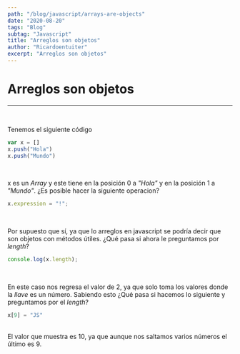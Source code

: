 ```yaml
---
path: "/blog/javascript/arrays-are-objects"
date: "2020-08-20"
tags: "Blog"
subtag: "Javascript"
title: "Arreglos son objetos"
author: "Ricardoentuiter"
excerpt: "Arreglos son objetos"
---
```


# Arreglos son objetos

---
<br/>

Tenemos el siguiente código

```javascript
var x = []
x.push("Hola")
x.push("Mundo")
```
<br/>

x es un *Array* y este tiene en la posición 0 a *"Hola"* y en la posición 1 a *"Mundo"*. ¿Es posible hacer la siguiente operacion?

```javascript
x.expression = "!";
```
<br/>

Por supuesto que sí, ya que lo arreglos en javascript se podría decir que son objetos con métodos útiles. ¿Qué pasa si ahora le preguntamos por *length*?

```javascript
console.log(x.length); 
```
<br/>

En este caso nos regresa el valor de 2, ya que solo toma los valores donde la *llave* es un número. Sabiendo esto ¿Qué pasa si hacemos lo siguiente y preguntamos por el *length*?

```javascript
x[9] = "JS"
```
<br/>
El valor que muestra es 10, ya que aunque nos saltamos varios números el último es 9.
